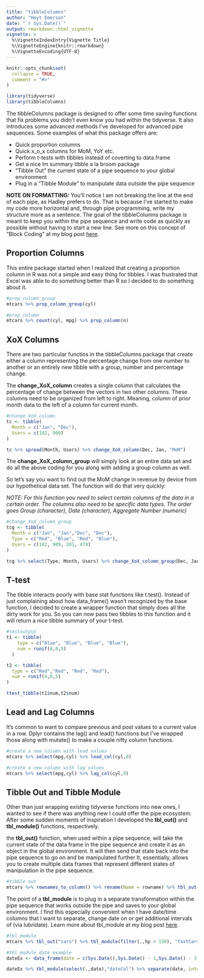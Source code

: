 ```yaml
---
title: "tibbleColumns"
author: "Hoyt Emerson"
date: "`r Sys.Date()`"
output: rmarkdown::html_vignette
vignette: >
  %\VignetteIndexEntry{Vignette Title}
  %\VignetteEngine{knitr::rmarkdown}
  %\VignetteEncoding{UTF-8}
---
```


```r
knitr::opts_chunk$set(
  collapse = TRUE,
  comment = "#>"
)
```
```r
library(tidyverse)
library(tibbleColumns)
```
The tibbleColumns package is designed to offer some time saving functions that fix problems you didn't even know you had within the tidyverse. It also introduces some advanced methods I've developed for advanced pipe sequences. Some examples of what this package offers are:

- Quick proportion columns
- Quick x_o_x columns for MoM, YoY etc.
- Perform t-tests with tibbles instead of coverting to data.frame
- Get a nice lm summary tibble a la broom package
- "Tibble Out" the current state of a pipe sequence to your global environment
- Plug in a "Tibble Module" to manipulate data outside the pipe sequence

**NOTE ON FORMATTING:** You'll notice I am not breaking the line at the end of each pipe, as Hadley prefers to do. That is because I've started to make my code more horizontal and, through pipe programming, write my structure more as a sentence. The goal of the tibbleColumns package is meant to keep you within the pipe sequence and write code as quickly as possible without having to start a new line. See more on this concept of "Block Coding" at my blog post [here](https://hoytemerson.wordpress.com/2017/11/08/tidyverse-block-coding-concepts/).

## Proportion Columns

This entire package started when I realized that creating a proportion column in R was not a simple and easy thing for tibbles. I was frustrated that Excel was able to do something better than R so I decided to do something about it.

```r
#prop_column_group
mtcars %>% prop_column_group(cyl)

#prop_column
mtcars %>% count(cyl, mpg) %>% prop_column(n)
```

## XoX Columns

There are two particular functios in the tibbleColumns package that create either a column representing the percentage change from one number to another or an entirely new tibble with a group, number and percentage change.

The **change_XoX_column** creates a single column that calculates the percentage of change between the vectors in two other columns. These columns need to be organized from left to right. Meaning, column of prior month data to the left of a column for current month.

```r
#change_XoX_column
tc <- tibble(
  Month = c("Jan", "Dec"),
  Users = c(102, 909)
)

tc %>% spread(Month, Users) %>% change_XoX_column(Dec, Jan, "MoM")
```

The **change_XoX_column_group** will simply look at an entire data set and do all the above coding for you along with adding a group column as well.

So let’s say you want to find out the MoM change in revenue by device from our hypothetical data set. The function will do that very quickly:

<em>NOTE: For this function you need to select certain columns of the data in a certain order. The columns also need to be specific data types. The order goes Group (character), Date (character), Aggregate Number (numeric)</em>

```r
#change_XoX_column_group
tcg <- tibble(
  Month = c("Jan", "Jan","Dec", "Dec"),
  Type = c("Red", "Blue", "Red", "Blue"),
  Users = c(102, 909, 201, 479)
)

tcg %>% select(Type, Month, Users) %>% change_XoX_column_group(Dec, Jan, "MoM")
```

## T-test

The tibble interacts poorly with base stat functions like t.test(). Instead of just complaining about how data_frame() wasn’t recognized by the base function, I decided to create a wrapper function that simply does all the dirty work for you. So you can now pass two tibbles to this function and it will return a nice tibble summary of your t-test.

```r
#testoutput
t1 <- tibble(
    type = c("Blue", "Blue", "Blue", "Blue"),
    num = runif(4,0,5)
  )

t2 <- tibble(
  type = c("Red","Red", "Red", "Red"),
  num = runif(4,0,5)
)

ttest_tibble(t1$num,t2$num)
```

## Lead and Lag Columns

It's common to want to compare previous and post values to a current value in a row. Dplyr contains the lag() and lead() functions but I've wrapped those along with mutate() to make a couple nifty column functions.

```r
#create a new column with lead values
mtcars %>% select(mpg,cyl) %>% lead_col(cyl,0)

#create a new column with lag values
mtcars %>% select(mpg,cyl) %>% lag_col(cyl,0)
```

## Tibble Out and Tibble Module

Other than just wrapping existing tidyverse functions into new ones, I wanted to see if there was anything new I could offer the pipe ecosystem. After some sudden moments of inspiration I developed the **tbl_out()** and **tbl_module()** functions, respectively.

the **tbl_out()** function, when used within a pipe sequence, will take the current state of the data frame in the pipe sequence and create it as an object in the global environment. It will then send that state back into the pipe sequence to go on and be manipulated further It, essentially, allows you to create multiple data frames that represent different states of manipulation in the pipe sequence.

```r
#tibble out
mtcars %>% rownames_to_column() %>% rename(Name = rowname) %>% tbl_out("cars") %>% select(cyl,hp,mpg) %>% tbl_out("cars1") %>% mutate(Calc = hp/mpg) %>% round(0) %>% tbl_out("roundOut") %>% lm_summary_tibble("mpg") %>% tbl_out("lmOut")
```

The point of a **tbl_module** is to plug in a separate transformation within the pipe sequence that works outside the pipe and saves to your global environment. I find this especially convenient when I have date/time columns that I want to separate, change date on or get additional intervals of (via lubridate). Learn more about tbl_module at my blog post [here](https://hoytemerson.wordpress.com/2018/02/17/tidyverse-advanced-tibble-modules/).

```r
#tbl_module
mtcars %>% tbl_out("cars") %>% tbl_module(filter(.,hp > 150), "fastCars") %>% tbl_lookup(cyl) %>% tbl_out("cylList")

#tbl_module date example
dateEx <- data_frame(date = c(Sys.Date(),Sys.Date() - 1,Sys.Date() - 3), num = rnorm(3))

dateEx %>% tbl_module(select(.,date),"dateCol") %>% separate(date, into = c("year","month","day")) %>% bind_cols(dateCol,.)
```